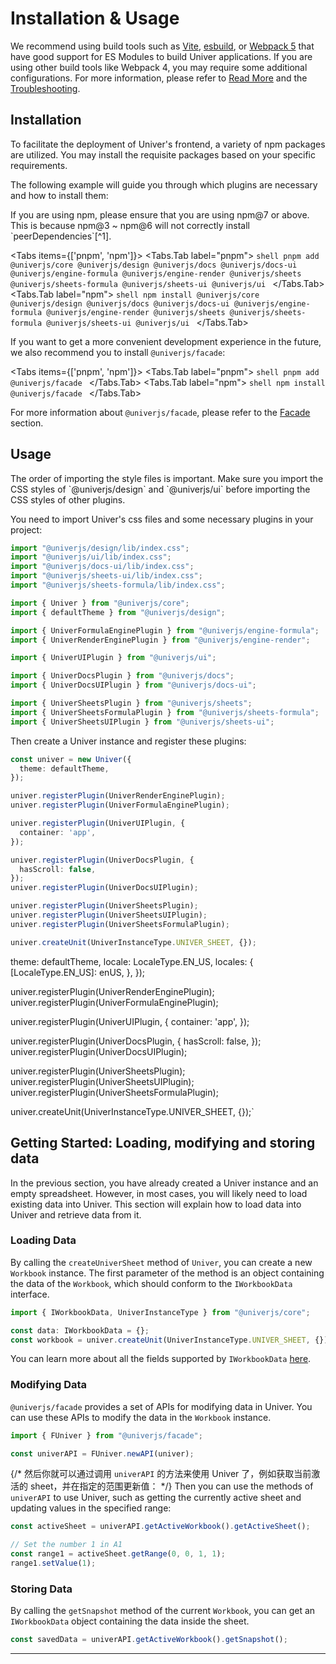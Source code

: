 
# Installation & Usage

We recommend using build tools such as [Vite](https://vitejs.dev/), [esbuild](https://esbuild.github.io/), or [Webpack 5](https://webpack.js.org/) that have good support for ES Modules to build Univer applications. If you are using other build tools like Webpack 4, you may require some additional configurations. For more information, please refer to [Read More](/guides/quickstart#read-more) and the [Troubleshooting](/guides/troubleshooting).

## Installation

To facilitate the deployment of Univer's frontend, a variety of npm packages are utilized. You may install the requisite packages based on your specific requirements.

The following example will guide you through which plugins are necessary and how to install them:

<Callout type="info" emoji="ℹ️">
  If you are using npm, please ensure that you are using npm@7 or above. This is because npm@3 ~ npm@6 will not correctly install `peerDependencies`[^1].
</Callout>

<Tabs items={['pnpm', 'npm']}>
  <Tabs.Tab label="pnpm">
    ```shell
    pnpm add @univerjs/core @univerjs/design @univerjs/docs @univerjs/docs-ui @univerjs/engine-formula @univerjs/engine-render @univerjs/sheets @univerjs/sheets-formula @univerjs/sheets-ui @univerjs/ui
    ```
  </Tabs.Tab>
  <Tabs.Tab label="npm">
    ```shell
    npm install @univerjs/core @univerjs/design @univerjs/docs @univerjs/docs-ui @univerjs/engine-formula @univerjs/engine-render @univerjs/sheets @univerjs/sheets-formula @univerjs/sheets-ui @univerjs/ui
    ```
  </Tabs.Tab>
</Tabs>

If you want to get a more convenient development experience in the future, we also recommend you to install `@univerjs/facade`:

<Tabs items={['pnpm', 'npm']}>
  <Tabs.Tab label="pnpm">
    ```shell
    pnpm add @univerjs/facade
    ```
  </Tabs.Tab>
  <Tabs.Tab label="npm">
    ```shell
    npm install @univerjs/facade
    ```
  </Tabs.Tab>
</Tabs>

For more information about `@univerjs/facade`, please refer to the [Facade](/guides/sheet/facade/facade) section.

## Usage

<Callout type="info" emoji="ℹ️">
  The order of importing the style files is important. Make sure you import the CSS styles of `@univerjs/design` and `@univerjs/ui` before importing the CSS styles of other plugins.
</Callout>

You need to import Univer's css files and some necessary plugins in your project:

```typescript
import "@univerjs/design/lib/index.css";
import "@univerjs/ui/lib/index.css";
import "@univerjs/docs-ui/lib/index.css";
import "@univerjs/sheets-ui/lib/index.css";
import "@univerjs/sheets-formula/lib/index.css";

import { Univer } from "@univerjs/core";
import { defaultTheme } from "@univerjs/design";

import { UniverFormulaEnginePlugin } from "@univerjs/engine-formula";
import { UniverRenderEnginePlugin } from "@univerjs/engine-render";

import { UniverUIPlugin } from "@univerjs/ui";

import { UniverDocsPlugin } from "@univerjs/docs";
import { UniverDocsUIPlugin } from "@univerjs/docs-ui";

import { UniverSheetsPlugin } from "@univerjs/sheets";
import { UniverSheetsFormulaPlugin } from "@univerjs/sheets-formula";
import { UniverSheetsUIPlugin } from "@univerjs/sheets-ui";
```

Then create a Univer instance and register these plugins:

```typescript
const univer = new Univer({
  theme: defaultTheme,
});

univer.registerPlugin(UniverRenderEnginePlugin);
univer.registerPlugin(UniverFormulaEnginePlugin);

univer.registerPlugin(UniverUIPlugin, {
  container: 'app',
});

univer.registerPlugin(UniverDocsPlugin, {
  hasScroll: false,
});
univer.registerPlugin(UniverDocsUIPlugin);

univer.registerPlugin(UniverSheetsPlugin);
univer.registerPlugin(UniverSheetsUIPlugin);
univer.registerPlugin(UniverSheetsFormulaPlugin);

univer.createUnit(UniverInstanceType.UNIVER_SHEET, {});
```

  theme: defaultTheme,
  locale: LocaleType.EN_US,
  locales: {
    [LocaleType.EN_US]: enUS,
  },
});

univer.registerPlugin(UniverRenderEnginePlugin);
univer.registerPlugin(UniverFormulaEnginePlugin);

univer.registerPlugin(UniverUIPlugin, {
  container: 'app',
});

univer.registerPlugin(UniverDocsPlugin, {
  hasScroll: false,
});
univer.registerPlugin(UniverDocsUIPlugin);

univer.registerPlugin(UniverSheetsPlugin);
univer.registerPlugin(UniverSheetsUIPlugin);
univer.registerPlugin(UniverSheetsFormulaPlugin);

univer.createUnit(UniverInstanceType.UNIVER_SHEET, {});`

<ReactLive code={code} />

## Getting Started: Loading, modifying and storing data

In the previous section, you have already created a Univer instance and an empty spreadsheet. However, in most cases, you will likely need to load existing data into Univer. This section will explain how to load data into Univer and retrieve data from it.

### Loading Data

By calling the `createUniverSheet` method of `Univer`, you can create a new `Workbook` instance. The first parameter of the method is an object containing the data of the `Workbook`, which should conform to the `IWorkbookData` interface.

```typescript
import { IWorkbookData, UniverInstanceType } from "@univerjs/core";

const data: IWorkbookData = {};
const workbook = univer.createUnit(UniverInstanceType.UNIVER_SHEET, {});
```

You can learn more about all the fields supported by `IWorkbookData` [here](/api/core/interfaces/IWorkbookData.html).

### Modifying Data

`@univerjs/facade` provides a set of APIs for modifying data in Univer. You can use these APIs to modify the data in the `Workbook` instance.

```typescript
import { FUniver } from "@univerjs/facade";

const univerAPI = FUniver.newAPI(univer);
```

{/* 然后你就可以通过调用 `univerAPI` 的方法来使用 Univer 了，例如获取当前激活的 sheet，并在指定的范围更新值： */}
Then you can use the methods of `univerAPI` to use Univer, such as getting the currently active sheet and updating values in the specified range:

```typescript
const activeSheet = univerAPI.getActiveWorkbook().getActiveSheet();

// Set the number 1 in A1
const range1 = activeSheet.getRange(0, 0, 1, 1);
range1.setValue(1);
```

### Storing Data

By calling the `getSnapshot` method of the current `Workbook`, you can get an `IWorkbookData` object containing the data inside the sheet.

```typescript
const savedData = univerAPI.getActiveWorkbook().getSnapshot();
```

---

[^1]: https://blog.npmjs.org/post/110924823920/npm-weekly-5
